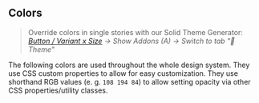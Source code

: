 
<Meta title="Packages/Tokens/Colors" />

## Colors

> Override colors in single stories with our Solid Theme Generator: _[Button / Variant x Size](../?path=/story/components-sd-button--variant-and-size) → Show Addons (A) → Switch to tab "🎨 Theme"_

The following colors are used throughout the whole design system. They use CSS custom properties to allow for easy customization.
They use shorthand RGB values (e. g. `108 194 84`) to allow setting opacity via other CSS properties/utility classes.

<ColorPalette>
  <ColorItem title="Primary" subtitle="--sd-color-primary-{shade}" colors={theme.color.primary} />
  <ColorItem title="Accent" subtitle="--sd-color-accent-{shade}" colors={theme.color.accent} />
  <ColorItem title="Neutral" subtitle="--sd-color-neutral-{shade}" colors={theme.color.neutral} />
  <ColorItem
    title="Status"
    subtitle="--sd-color-{color}"
    colors={{ success: theme.color.success, warning: theme.color.warning }}
  />
  <ColorItem title="Error" subtitle="--sd-color-error-{shade}" colors={theme.color.error} />
  <ColorItem
    title="Risk"
    subtitle="--sd-color-{color}"
    colors={{
      low: theme.color.risk.low,
      moderate: theme.color.risk.moderate,
      increased: theme.color.risk.increased,
      high: theme.color.risk.high,
      veryhigh: theme.color.risk.veryhigh
    }}
  />
  <ColorItem
    title="Additional"
    subtitle="--sd-color-{color}"
    colors={{ black: theme.color.black, white: theme.color.white }}
  />
</ColorPalette>
